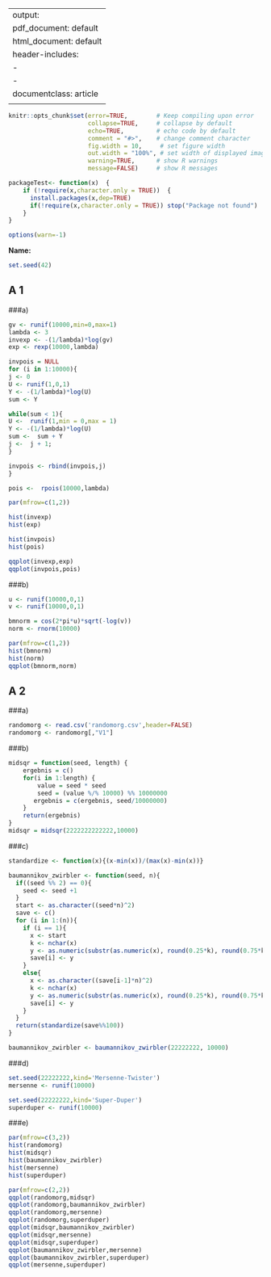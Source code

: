 
---
output:
  pdf_document: default
  html_document: default
header-includes: 
    - \usepackage{amsthm}
    - \usepackage{xcolor}
documentclass: article
<!---output: beamer_presentation--->
---

```r
knitr::opts_chunk$set(error=TRUE,        # Keep compiling upon error
                      collapse=TRUE,     # collapse by default
                      echo=TRUE,         # echo code by default
                      comment = "#>",    # change comment character
                      fig.width = 10,     # set figure width
                      out.width = "100%", # set width of displayed images
                      warning=TRUE,      # show R warnings
                      message=FALSE)     # show R messages

packageTest<- function(x)  {
    if (!require(x,character.only = TRUE))  {
      install.packages(x,dep=TRUE)
      if(!require(x,character.only = TRUE)) stop("Package not found")
    }
}

options(warn=-1)
```


<!--- Solution Region --->
<style>
#solution {
  background-color: #8FBC8F;
  border-style: solid;
  border-color: blue;
  margin-left: 20px;
  margin-bottom: 15px;
  padding: 5px;
}
</style>



<!---**Sommersemester 2019 |Studiengang Data Science | Hochschule Darmstadt **--->




\theoremstyle{break}
\newtheorem{auf}{Aufgabe}

\newcommand{\R}{{\sffamily R} }

\begin{centering}
%\vspace{-2 cm}
\Huge
{\bf Uebung 6}\\
\Large
Computational Statistics\\
\normalsize
Sommersemester 2019\\
April 15, 2019\\
J. Groos (FBMN, h\_da)\\
\end{centering}


\hrulefill

**Name:**

\hrulefill

```r
set.seed(42)
```

## A 1 
###a)

```r
gv <- runif(10000,min=0,max=1)
lambda <- 3
invexp <- -(1/lambda)*log(gv)
exp <- rexp(10000,lambda)

invpois = NULL
for (i in 1:10000){
j <- 0
U <- runif(1,0,1)
Y <- -(1/lambda)*log(U)
sum <- Y

while(sum < 1){
U <-  runif(1,min = 0,max = 1) 
Y <- -(1/lambda)*log(U)
sum <-  sum + Y
j <-  j + 1; 
}

invpois <- rbind(invpois,j)
}

pois <-  rpois(10000,lambda)

par(mfrow=c(1,2))

hist(invexp)
hist(exp)

hist(invpois)
hist(pois)

qqplot(invexp,exp)
qqplot(invpois,pois)
```

###b)

```r
u <- runif(10000,0,1)
v <- runif(10000,0,1)

bmnorm = cos(2*pi*u)*sqrt(-log(v))
norm <- rnorm(10000)

par(mfrow=c(1,2))
hist(bmnorm)
hist(norm)
qqplot(bmnorm,norm)
```

## A 2
###a)
```r
randomorg <- read.csv('randomorg.csv',header=FALSE)
randomorg <- randomorg[,"V1"]
```

###b)
```r
midsqr = function(seed, length) {
    ergebnis = c()
    for(i in 1:length) {
        value = seed * seed 
        seed = (value %/% 10000) %% 10000000
       ergebnis = c(ergebnis, seed/10000000)
    }   
    return(ergebnis)
}
midsqr = midsqr(2222222222222,10000)
```

###c)
```r
standardize <- function(x){(x-min(x))/(max(x)-min(x))}

baumannikov_zwirbler <- function(seed, n){
  if((seed %% 2) == 0){
    seed <- seed +1
  }
  start <- as.character((seed*n)^2)
  save <- c()
  for (i in 1:(n)){
    if (i == 1){
      x <- start
      k <- nchar(x)
      y <- as.numeric(substr(as.numeric(x), round(0.25*k), round(0.75*k)))
      save[i] <- y
    }
    else{
      x <- as.character((save[i-1]*n)^2)
      k <- nchar(x)
      y <- as.numeric(substr(as.numeric(x), round(0.25*k), round(0.75*k)))
      save[i] <- y
    }
  }
  return(standardize(save%%100))
}

baumannikov_zwirbler <- baumannikov_zwirbler(22222222, 10000)
```

###d)
```r
set.seed(22222222,kind='Mersenne-Twister')
mersenne <- runif(10000)

set.seed(22222222,kind='Super-Duper')
superduper <- runif(10000)
```

###e)
```r
par(mfrow=c(3,2))
hist(randomorg)
hist(midsqr)
hist(baumannikov_zwirbler)
hist(mersenne)
hist(superduper)

par(mfrow=c(2,2))
qqplot(randomorg,midsqr)
qqplot(randomorg,baumannikov_zwirbler)
qqplot(randomorg,mersenne)
qqplot(randomorg,superduper)
qqplot(midsqr,baumannikov_zwirbler)
qqplot(midsqr,mersenne)
qqplot(midsqr,superduper)
qqplot(baumannikov_zwirbler,mersenne)
qqplot(baumannikov_zwirbler,superduper)
qqplot(mersenne,superduper)
```